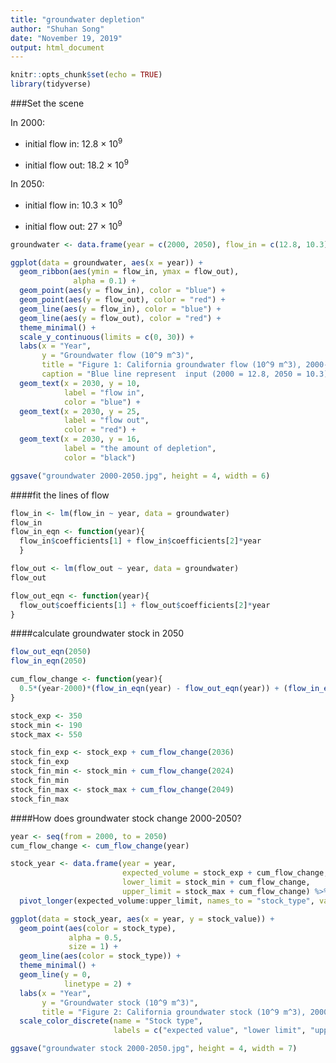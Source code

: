 ```yaml
---
title: "groundwater depletion"
author: "Shuhan Song"
date: "November 19, 2019"
output: html_document
---
```


```r
knitr::opts_chunk$set(echo = TRUE)
library(tidyverse)
```

###Set the scene

In 2000: 

- initial flow in: 12.8 $\times$ 10<sup>9

- initial flow out: 18.2 $\times$ 10<sup>9

In 2050:

- initial flow in: 10.3 $\times$ 10<sup>9

- initial flow out: 27 $\times$ 10<sup>9

```r
groundwater <- data.frame(year = c(2000, 2050), flow_in = c(12.8, 10.3), flow_out = c(18.2, 27))

ggplot(data = groundwater, aes(x = year)) +
  geom_ribbon(aes(ymin = flow_in, ymax = flow_out),
              alpha = 0.1) +
  geom_point(aes(y = flow_in), color = "blue") +
  geom_point(aes(y = flow_out), color = "red") +
  geom_line(aes(y = flow_in), color = "blue") +
  geom_line(aes(y = flow_out), color = "red") +
  theme_minimal() +
  scale_y_continuous(limits = c(0, 30)) +
  labs(x = "Year", 
       y = "Groundwater flow (10^9 m^3)", 
       title = "Figure 1: California groundwater flow (10^9 m^3), 2000-2050.",
       caption = "Blue line represent  input (2000 = 12.8, 2050 = 10.3) and red line represent loss (2000 = 18.2, 2050 = 27).") +
  geom_text(x = 2030, y = 10,
            label = "flow in",
            color = "blue") +
  geom_text(x = 2030, y = 25,
            label = "flow out",
            color = "red") +
  geom_text(x = 2030, y = 16,
            label = "the amount of depletion",
            color = "black") 

ggsave("groundwater 2000-2050.jpg", height = 4, width = 6)
```

####fit the lines of flow

```r
flow_in <- lm(flow_in ~ year, data = groundwater)
flow_in
flow_in_eqn <- function(year){
  flow_in$coefficients[1] + flow_in$coefficients[2]*year
  }

flow_out <- lm(flow_out ~ year, data = groundwater)
flow_out

flow_out_eqn <- function(year){
  flow_out$coefficients[1] + flow_out$coefficients[2]*year
}

```

####calculate groundwater stock in 2050
```r
flow_out_eqn(2050)
flow_in_eqn(2050)

cum_flow_change <- function(year){
  0.5*(year-2000)*(flow_in_eqn(year) - flow_out_eqn(year)) + (flow_in_eqn(2000)-flow_out_eqn(2000))*0.5*(year-2000)
}

stock_exp <- 350
stock_min <- 190
stock_max <- 550

stock_fin_exp <- stock_exp + cum_flow_change(2036)
stock_fin_exp
stock_fin_min <- stock_min + cum_flow_change(2024)
stock_fin_min
stock_fin_max <- stock_max + cum_flow_change(2049)
stock_fin_max
```

####How does groundwater stock change 2000-2050?
```r
year <- seq(from = 2000, to = 2050)
cum_flow_change <- cum_flow_change(year)

stock_year <- data.frame(year = year, 
                         expected_volume = stock_exp + cum_flow_change, 
                         lower_limit = stock_min + cum_flow_change,
                         upper_limit = stock_max + cum_flow_change) %>% 
  pivot_longer(expected_volume:upper_limit, names_to = "stock_type", values_to = "stock_value")

ggplot(data = stock_year, aes(x = year, y = stock_value)) +
  geom_point(aes(color = stock_type),
             alpha = 0.5,
             size = 1) +
  geom_line(aes(color = stock_type)) +
  theme_minimal() +
  geom_line(y = 0, 
            linetype = 2) +
  labs(x = "Year",
       y = "Groundwater stock (10^9 m^3)",
       title = "Figure 2: California groundwater stock (10^9 m^3), 2000-2050.") +
  scale_color_discrete(name = "Stock type",
                       labels = c("expected value", "lower limit", "upper limit"))

ggsave("groundwater stock 2000-2050.jpg", height = 4, width = 7)
```


